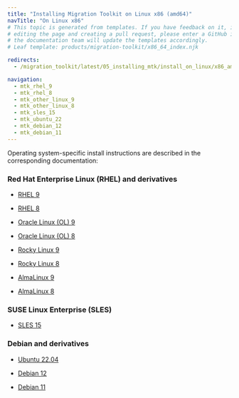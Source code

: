 ```yaml
---
title: "Installing Migration Toolkit on Linux x86 (amd64)"
navTitle: "On Linux x86"
# This topic is generated from templates. If you have feedback on it, instead of
# editing the page and creating a pull request, please enter a GitHub issue and
# the documentation team will update the templates accordingly.
# Leaf template: products/migration-toolkit/x86_64_index.njk

redirects:
  - /migration_toolkit/latest/05_installing_mtk/install_on_linux/x86_amd64/

navigation:
  - mtk_rhel_9
  - mtk_rhel_8
  - mtk_other_linux_9
  - mtk_other_linux_8
  - mtk_sles_15
  - mtk_ubuntu_22
  - mtk_debian_12
  - mtk_debian_11
---
```


Operating system-specific install instructions are described in the corresponding documentation:

### Red Hat Enterprise Linux (RHEL) and derivatives

- [RHEL 9](mtk_rhel_9)

- [RHEL 8](mtk_rhel_8)

- [Oracle Linux (OL) 9](mtk_rhel_9)

- [Oracle Linux (OL) 8](mtk_rhel_8)

- [Rocky Linux 9](mtk_other_linux_9)

- [Rocky Linux 8](mtk_other_linux_8)

- [AlmaLinux 9](mtk_other_linux_9)

- [AlmaLinux 8](mtk_other_linux_8)

### SUSE Linux Enterprise (SLES)

- [SLES 15](mtk_sles_15)

### Debian and derivatives

- [Ubuntu 22.04](mtk_ubuntu_22)

- [Debian 12](mtk_debian_12)

- [Debian 11](mtk_debian_11)
